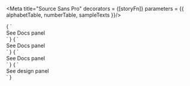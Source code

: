 
<Meta title="Source Sans Pro" decorators = {[storyFn]} parameters = {{ alphabetTable, numberTable, sampleTexts }}/>

<Preview>
  <Story name='uppercaseLetters' decorators = {[storyFn]} parameters={{
    design: alphabetTable()
  }}>{
    `<div>
    See Docs panel
    </div>`
  }</Story>
</Preview>

<Preview>
  <Story name='lowercaseLetters' decorators = {[storyFn]} parameters={{
    design: alphabetTable(['lowercase'])
  }}>{
    `<div>
    See Docs panel
    </div>`
  }</Story>
</Preview>

<Preview>
  <Story name='numbers' decorators = {[storyFn]} parameters={{
    design: numberTable
  }}>{
    `<div>
    See Docs panel
    </div>`
  }</Story>
</Preview>

<Preview>
  <Story name='pangrams' decorators = {[storyFn]} parameters={{
    design: sampleTexts
  }}>{
    `<div>
    See design panel
    </div>`
  }</Story>
</Preview>
 